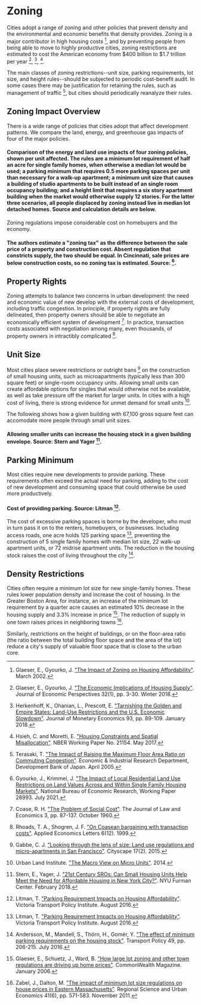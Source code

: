 # Zoning

Cities adopt a range of zoning and other policies that prevent density and the environmental and economic benefits that density provides. Zoning is a major contributor in high housing costs [^16], and by preventing people from being able to move to highly productive cities, zoning restrictions are estimated to cost the American economy from $400 billion to $1.7 trillion per year [^15], [^20], [^23].

The main classes of zoning restrictions--unit size, parking requirements, lot size, and height rules--should be subjected to periodic cost-benefit audit. In some cases there may be justification for retaining the rules, such as management of traffic [^32], but cities should periodically reanalyze their rules.

## Zoning Impact Overview
There is a wide range of policies that cities adopt that affect development patterns. We compare the land, energy, and greenhouse gas impacts of four of the major policies.

#### Comparison of the energy and land use impacts of four zoning policies, shown per unit affected. The rules are a **minimum lot requirement** of half an acre for single family homes, when otherwise a median lot would be used; a **parking minimum** that requires 0.5 more parking spaces per unit than necessary for a walk-up apartment; a **minimum unit size** that causes a building of studio apartments to be built instead of an single room occupancy building; and a **height limit** that requires a six story apartment building when the market would otherwise supply 12 stories. For the latter three scenarios, all people displaced by zoning instead live in median lot detached homes. Source and calculation details are below.

Zoning regulations impose considerable cost on homebuyers and the economy.

#### The authors estimate a "zoning tax" as the difference between the sale price of a property and construction cost. Absent regulation that constricts supply, the two should be equal. In Cincinnati, sale prices are below construction costs, so no zoning tax is estimated. Source: [^18].

## Property Rights
Zoning attempts to balance two concerns in urban development: the need and economic value of new develop with the external costs of development, including traffic congestion. In principle, if property rights are fully delineated, then property owners should be able to negotiate an economically efficient system of development [^9]. In practice, transaction costs associated with negotiation among many, even thousands, of property owners in intractibly complicated [^27].

## Unit Size
Most cities place severe restrictions or outright bans [^11] on the construction of small housing units, such as microapartments (typically less than 300 square feet) or single-room occupancy units. Allowing small units can create affordable options for singles that would otherwise not be available, as well as take pressure off the market for larger units. In cities with a high cost of living, there is strong evidence for unmet demand for small units [^35].

The following shows how a given building with 67,100 gross square feet can accomodate more people through small unit sizes.

#### Allowing smaller units can increase the housing stock in a given building envelope. Source: Stern and Yager [^31].

## Parking Minimum
Most cities require new developments to provide parking. These requirements often exceed the actual need for parking, adding to the cost of new development and consuming space that could otherwise be used more productively.

#### Cost of providing parking. Source: Litman [^25].

The cost of excessive parking spaces is borne by the developer, who must in turn pass it on to the renters, homebuyers, or businesses. Including access roads, one acre holds 125 parking space [^25], preventing the construction of 5 single family homes with median lot size, 22 walk-up apartment units, or 72 midrise apartment units. The reduction in the housing stock raises the cost of living throughout the city [^1].

## Density Restrictions
Cities often require a minimum lot size for new single-family homes. These rules lower population density and increase the cost of housing. In the Greater Boston Area, for instance, an increase of the minimum lot requirement by a quarter acre causes an estimated 10% decrease in the housing supply and 3.3% increase in price [^17]. The reduction of supply in one town raises prices in neighboring towns [^36].

Similarly, restrictions on the height of buildings, or on the floor-area ratio (the ratio between the total building floor space and the area of the lot) reduce a city's supply of valuable floor space that is close to the urban core.

[^1]: Andersson, M., Mandell, S., Thörn, H., Gomér, Y. ["The effect of minimum parking requirements on the housing stock"](https://www.sciencedirect.com/science/article/abs/pii/S0967070X16302232). Transport Policy 49, pp. 206-215. July 2016.

[^2]: Blanco, K., Bronin, S. ["Small Lots in Smart Places: A Right-Sized Solution for CT"](https://static1.squarespace.com/static/5ee8c6c9681b6f2799a4883a/t/61ea028879710056b2a90fe9/1642726053008/Issue+Brief+-+Minimum+Lot+Sizes.pdf). DesegregateCT, Regional Plan Association. 2022.

[^3]: Boudreaux, P. ["Lotting Large: The Phenomenon of Minimum Lot Size Laws"](https://digitalcommons.mainelaw.maine.edu/cgi/viewcontent.cgi?article=1017&context=mlr). Maine Law Review 68(1). January 2016.

[^4]: Brannon, I. ["The Tyranny of Free Parking"](https://www.cato.org/blog/tyranny-free-parking). The Cato Institute. July 2016.

[^5]: Brueckner, J. K., Franco, S. F. ["Parking and Urban Form"](https://academic.oup.com/joeg/article-abstract/17/1/95/2930541). Journal of Economic Geography 17(1), pp. 95-127. January 2017.

[^6]: Brueckner, J. K., Singh, R. ["Stringency of land-use regulation: Building heights in US cities"](https://www.sciencedirect.com/science/article/abs/pii/S0094119020300103). Journal of Urban Economics 116: 103239. March 2020.

[^7]: Brueckner, J., Fu, S., Gu, Y., Zhang, J. ["Measuring the Stringency of Land-Use Regulation and Its Determinants: The Case of China’s Building-Height Limits"](https://www.semanticscholar.org/paper/Measuring-the-Stringency-of-Land-Use-Regulation-and-Brueckner-Fu/c31f9c68b035d1c5b4bf1f935229cdb5b8164973). American Economic Association. 2015.

[^8]: Bucovetsky, S. ["On the effects of minimum-lot-size zoning"](https://www.sciencedirect.com/science/article/abs/pii/016517658490065X). Economic Letters 15(1-2), pp. 189-193. 1984.

[^9]: Coase, R. H. ["The Problem of Social Cost"](https://www.journals.uchicago.edu/doi/10.1086/466560). The Journal of Law and Economics 3, pp. 87-137. October 1960.

[^10]: Cutter, W. B., Franco, S. F. ["Do parking requirements significantly increase the area dedicated to parking? A test of the effect of parking requirements values in Los Angeles County"](https://www.sciencedirect.com/science/article/abs/pii/S0965856412000304). Transportation Research Part A: Policy and Practice 46(6), pp. 901-925. July 2012.

[^11]: Gabbe, C. J. ["Looking through the lens of size: Land use regulations and micro-apartments in San Francisco"](https://scholarcommons.scu.edu/cgi/viewcontent.cgi?article=1041&context=ess). Cityscape 17(2). 2015.

[^12]: Gabbe, C. J., Pierce, G., Clowers, G. ["Parking policy: The effects of residential minimum parking requirements in Seattle"](https://www.sciencedirect.com/science/article/abs/pii/S0264837718312870). Land Use Policy 91: 104053. February 2020.

[^13]: Gazdag, N., Torlegård, A. ["Micro Apartments : A Potential Solution for the Severe Shortage of Small Affordable Apartments in Stockholm"](https://www.diva-portal.org/smash/record.jsf?pid=diva2%3A1228121&dswid=-4038). Student thesis. 2018.

[^14]: Gibson, S. ["City of Simi Valley Memorandum"](https://simivalley.granicus.com/MetaViewer.php?view_id=6&clip_id=2599&meta_id=179079). April 2020.

[^15]: Glaeser, E., Gyourko, J. ["The Economic Implications of Housing Supply"](https://www.aeaweb.org/articles?id=10.1257/jep.32.1.3). Journal of Economic Perspectives 32(1), pp. 3-30. Winter 2018.

[^16]: Glaeser, E., Gyourko, J. ["The Impact of Zoning on Housing Affordability"](https://law.yale.edu/system/files/documents/pdf/hier1948.pdf). March 2002.

[^17]: Glaeser, E., Schuetz, J., Ward, B. ["How large lot zoning and other town regulations are driving up home prices"](https://commonwealthmagazine.org/uncategorized/how-large-lot-zoning-and-other-town-regulations-are-driving-up-home-prices/). CommonWealth Magazine. January 2006.

[^18]: Gyourko, J., Krimmel, J. ["The Impact of Local Residential Land Use Restrictions on Land Values Across and Within Single Family Housing Markets"](https://www.nber.org/papers/w28993). National Bureau of Economic Research, Working Paper 28993. July 2021.

[^19]: Hamilton, E. ["Government-Created Parking Externalities"](https://marketurbanism.com/2017/04/27/government-created-parking-externalities/). Market Urbanism. April 2017.

[^20]: Herkenhoff, K., Ohanian, L., Prescott, E. ["Tarnishing the Golden and Empire States: Land-Use Restrictions and the U.S. Economic Slowdown"](https://www.sciencedirect.com/science/article/pii/S0304393217301265). Journal of Monetary Economics 93, pp. 89-109. January 2018.

[^21]: Herriges, D. ["Announcing a New and Improved Map of Cities That Have Removed Parking Minimums"](https://www.strongtowns.org/journal/2021/11/22/announcing-a-new-and-improved-map-of-cities-that-have-removed-parking-minimums). Strong Towns. November 2021.

[^22]: Hess, D. B., Rehler, J. ["Minus Minimums: Development Response to the Removal of Minimum Parking Requirements in Buffalo (NY)"](https://www.tandfonline.com/doi/pdf/10.1080/01944363.2020.1864225). Journal of the American Planning Association 87(3), pp. 396-408. March 2021.

[^23]: Hsieh, C. and Moretti, E. ["Housing Constraints and Spatial Misallocation"](http://www.nber.org/papers/w21154). NBER Working Paper No. 21154. May 2017.

[^24]: Joshi, K. K., Kono, T. ["Optimization of floor area ratio regulation in a growing city"](https://www.sciencedirect.com/science/article/abs/pii/S0166046209000155). Regional Science and Urban Economics 39(4), pp. 502-511. July 2009.

[^25]: Litman, T. ["Parking Requirement Impacts on Housing Affordability"](http://www.vtpi.org/park-hou.pdf). Victoria Transport Policy Institute. August 2016.

[^26]: Myers, J. ["Hyperlocal Zoning: Enabling Growth by Block and by Street"](https://www.manhattan-institute.org/hyperlocal-zoning-enabling-growth-block-and-street). Manhattan Institute. February 2021.

[^27]: Rhoads, T. A., Shogren, J. F. ["On Coasean bargaining with transaction costs"](https://www.tandfonline.com/doi/abs/10.1080/135048599352150?journalCode=rael20). Applied Economics Letters 6(12). 1999.

[^28]: San Francisco Municipal Transportation Agency. ["SFPark: Putting Theory into Practice"](https://www.sfmta.com/sites/default/files/reports-and-documents/2018/08/sfpark_pilot_overview.pdf). June 2014.

[^29]: Shoup, D. [*The High Cost of Free Parking, Updated Edition.*](https://www.amazon.com/High-Cost-Free-Parking-Updated/dp/193236496X) Routledge; 1st edition. ISBN-13: 978-1932364965. 2005 (paperback 2011).

[^30]: Song, J. ["The Effects of Residential Zoning in U.S. Housing Markets"](https://papers.ssrn.com/sol3/papers.cfm?abstract_id=3996483). Available at SSRN. November 2021.

[^31]: Stern, E., Yager, J. ["21st Century SROs: Can Small Housing Units Help Meet the Need for Affordable Housing in New York City?"](http://furmancenter.org/files/NYUFurmanCenter_SmallUnitsInNYC_WorkingPaper_Update_20FEB2018.pdf). NYU Furman Center. February 2018.

[^32]: Terasaki, T. ["The Impact of Raising the Maximum Floor Area Ratio on Commuting Congestion"](https://www.rieti.go.jp/en/publications/summary/05040001.html). Economic & Industrial Research Department, Development Bank of Japan. April 2005.

[^33]: Terasaki, T. ["The Impact of Raising the Maximum Floor Area Ratio on Commuting Congestion"](https://www.rieti.go.jp/en/publications/summary/05040001.html). Research Institute of Trade, Economy and Industry. April 2005.

[^34]: The City of Ocala, Marion County, Floria. ["An Analysis of Residential Market Potential for the Downtown Ocala Study Area"](https://www.ocalafl.org/home/showpublisheddocument/1314/637546214162900000/). Conducted by Zimmerman/Volk Associates, Inc. on behalf of the City of Ocala. August 2017.

[^35]: Urban Land Institute. ["The Macro View on Micro Units"](http://uli.org/report/uli-multifamily-product-councils-publish-new-research-micro-units/). 2014.

[^36]: Zabel, J., Dalton, M. ["The impact of minimum lot size regulations on house prices in Eastern Massachusetts"](https://www.sciencedirect.com/science/article/pii/S016604621100072X). Regional Science and Urban Economics 41(6), pp. 571-583. November 2011.
